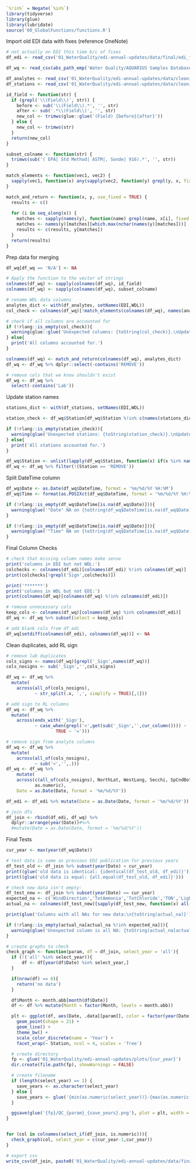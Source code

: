 ```r
`%!in%` = Negate(`%in%`)
library(tidyverse)
library(glue)
library(lubridate)
source('00_GlobalFunctions/functions.R')
```

Import old EDI data with fixes (reference OneNote)
```r
# not actually on EDI this time b/c of fixes
df_edi <- read_csv('01_WaterQuality/edi-annual-updates/data/final/edi_fixed_turbidity.csv', show_col_type = FALSE)

df_wq <- read_csv(abs_path_emp('Water Quality/AQUARIUS Samples Database/Database Migration/Corrected WDL Data/2023_formatted.csv'), show_col_type = FALSE)

df_analytes <- read_csv('01_WaterQuality/edi-annual-updates/data/cleaning/analyte_names.csv', show_col_type = FALSE)
df_stations <- read_csv('01_WaterQuality/edi-annual-updates/data/cleaning/station_names.csv', show_col_type = FALSE)

id_field <- function(str) {
  if (grepl('\\(Field\\)', str)) {
    before <- sub('\\(Field\\).*', '', str)
    after <- sub('.*\\(Field\\)', '', str)
    new_col <- trimws(glue::glue('(Field) {before}{after}'))
  } else {
    new_col <- trimws(str)
  }
  return(new_col)
}

subset_colname <- function(str) {
  trimws(sub('( EPA| Std Method| ASTM|, Sonde| 916).*', '', str))
}
```

```r
match_elements <- function(vec1, vec2) {
  sapply(vec1, function(x) any(sapply(vec2, function(y) grepl(y, x, fixed = TRUE))))
}

match_and_return <- function(x, y, use_fixed = TRUE) {
  results <- c()
  
  for (i in seq_along(x)) {
    matches <- sapply(names(y), function(name) grepl(name, x[i], fixed = TRUE))
    matches <- names(y)[matches][which.max(nchar(names(y)[matches]))]
    results <- c(results, y[matches])
  }
  return(results)
}
```

Prep data for merging
```r
df_wq[df_wq == 'N/A'] <- NA

# Apply the function to the vector of strings
colnames(df_wq) <- sapply(colnames(df_wq), id_field)
colnames(df_wq) <- sapply(colnames(df_wq), subset_colname)

# rename WDL data columns
analytes_dict <- with(df_analytes, setNames(EDI,WDL))
col_check <- colnames(df_wq)[!match_elements(colnames(df_wq), names(analytes_dict))]

# check if all columns are accounted for
if (!rlang::is_empty(col_check)){
  warning(glue::glue('Unexpected columns: {toString(col_check)}.\nUpdate "analyte_names.csv". If column should be removed, set to REMOVE.'))
} else{
  print('All columns accounted for.')
}

colnames(df_wq) <- match_and_return(colnames(df_wq), analytes_dict)
df_wq <- df_wq %>% dplyr::select(-contains('REMOVE'))

# remove cols that we know shouldn't exist
df_wq <- df_wq %>%
  select(-contains('Lab'))
```

Update station names
```r
stations_dict <- with(df_stations, setNames(EDI,WDL))

station_check <- df_wq$Station[df_wq$Station %!in% c(names(stations_dict),'REMOVE')]

if (!rlang::is_empty(station_check)){
  warning(glue('Unexpected stations: {toString(station_check)}.\nUpdate "station_names.csv". If column should be removed, set to REMOVE.'))
} else{
  print('All stations accounted for.')
}

df_wq$Station <- unlist(lapply(df_wq$Station, function(x) if(x %in% names(stations_dict)) stations_dict[[x]] else x))
df_wq <- df_wq %>% filter(!(Station == 'REMOVE'))
```

Split DateTime column
```r
df_wq$Date <- as.Date(df_wq$DateTime, format = '%m/%d/%Y %H:%M')
df_wq$Time <- format(as.POSIXct(df_wq$DateTime, format = '%m/%d/%Y %H:%M'), '%H:%M:%S')

if (!rlang::is_empty(df_wq$DateTime[is.na(df_wq$Date)])){
  warning(glue('"Date" NA on {toString(df_wq$DateTime[is.na(df_wq$Date)])}.\n Check DateTime stamp.'))
}

if (!rlang::is_empty(df_wq$DateTime[is.na(df_wq$Date)])){
  warning(glue('"Time" NA on {toString(df_wq$DateTime[is.na(df_wq$Date)])}.\n Check DateTime stamp.'))
}
```

Final Column Checks
```r
# check that missing column names make sense
print('columns in EDI but not WDL:')
colchecks <- colnames(df_edi)[colnames(df_edi) %!in% colnames(df_wq)]
print(colchecks[!grepl('Sign',colchecks)])

print('*******')
print('columns in WDL but not EDI:')
print(colnames(df_wq)[colnames(df_wq) %!in% colnames(df_edi)])

# remove unnecessary cols
keep_cols <- colnames(df_wq)[colnames(df_wq) %in% colnames(df_edi)]
df_wq <- df_wq %>% subset(select = keep_cols)

# add blank cols from df_edi
df_wq[setdiff(colnames(df_edi), colnames(df_wq))] <- NA
```

Clean duplicates, add RL sign
```r
# remove lab duplicates
cols_signs <- names(df_wq)[grepl('_Sign',names(df_wq))]
cols_nosigns <- sub('_Sign','',cols_signs)

df_wq <- df_wq %>%
  mutate(
    across(all_of(cols_nosigns),
           ~ str_split(.x, ',', simplify = TRUE)[,1]))

# add sign to RL columns
df_wq <- df_wq %>%
  mutate(
    across(ends_with('_Sign'),
           ~ case_when(grepl('<',get(sub('_Sign','',cur_column()))) ~ '<',
                   TRUE ~ '=')))

# remove sign from analyte columns
df_wq <- df_wq %>%
  mutate(
    across(all_of(cols_nosigns),
           ~ sub('<','',.)))
df_wq <- df_wq %>%
    mutate(
    across(c(all_of(cols_nosigns), NorthLat, WestLong, Secchi, SpCndBottom,DOBottom,DOpercentBottom,WTBottom,TurbidityBottom,pHBottom),
           as.numeric),
    Date = as.Date(Date, format = '%m/%d/%Y'))

df_edi <- df_edi %>% mutate(Date = as.Date(Date, format = '%m/%d/%Y'))

# join dfs
df_join <- rbind(df_edi, df_wq) %>%
  dplyr::arrange(year(Date))#%>%
  #mutate(Date = as.Date(Date, format = '%m/%d/%Y'))
```

Final Tests
```r
cur_year <- max(year(df_wq$Date))

# test data is same as previous EDI publication for previous years
df_test_old <- df_join %>% subset(year(Date) < cur_year)
print((glue('old data is identical: {identical(df_test_old, df_edi)}')))
print((glue('old data is equal: {all.equal(df_test_old, df_edi)}')))

# check new data isn't empty:
df_test_new <- df_join %>% subset(year(Date) == cur_year)
expected_na <- c('WindDirection','TotAmmonia','TotChloride','TON','LightExtinction','TurbiditySurface_NTU','TurbidityBottom_NTU')
actual_na <- colnames(df_test_new)[sapply(df_test_new, function(x) all(is.na(x)))]

print(glue('Columns with all NAs for new data:\n{toString(actual_na)}'))

if (!rlang::is_empty(actual_na[actual_na %!in% expected_na])){
  warning(glue('Unexpected column is all NA: {toString(actual_na[actual_na %!in% expected_na])}.\n Check data.'))
}
```
```r
# create graphs to check
check_graph <- function(param, df = df_join, select_year = 'all'){
  if (!('all' %in% select_year)){
      df <- df[year(df$Date) %in% select_year,]
  }

  if(nrow(df) == 0){
    return('no data')
  }

  df$Month <- month.abb[month(df$Date)]
  df <- df %>% mutate(Month = factor(Month, levels = month.abb))

  plt <- ggplot(df, aes(Date, .data[[param]], color = factor(year(Date)))) +
    geom_point(shape = 21) +
    geom_line() + 
    theme_bw() +
    scale_color_discrete(name = 'Year') +
    facet_wrap(~ Station, ncol = 4, scales = 'free')

  # create directory
  fp <- glue('01_WaterQuality/edi-annual-updates/plots/{cur_year}')
  dir.create(file.path(fp), showWarnings = FALSE)

  # create filename
  if (length(select_year) == 1) {
    save_years <- as.character(select_year)
  } else {
    save_years <- glue('{min(as.numeric(select_year))}-{max(as.numeric(select_year))}')
  }

  ggsave(glue('{fp}/QC_{param}_{save_years}.png'), plot = plt, width = 20, height = 20)
}


for (col in colnames(select_if(df_join, is.numeric))){
  check_graph(col, select_year = c(cur_year-1,cur_year))
}
```

```r
# export csv
write_csv(df_join, paste0('01_WaterQuality/edi-annual-updates/data/final/EMP_DWQ_1975_',cur_year,'.csv'))
```